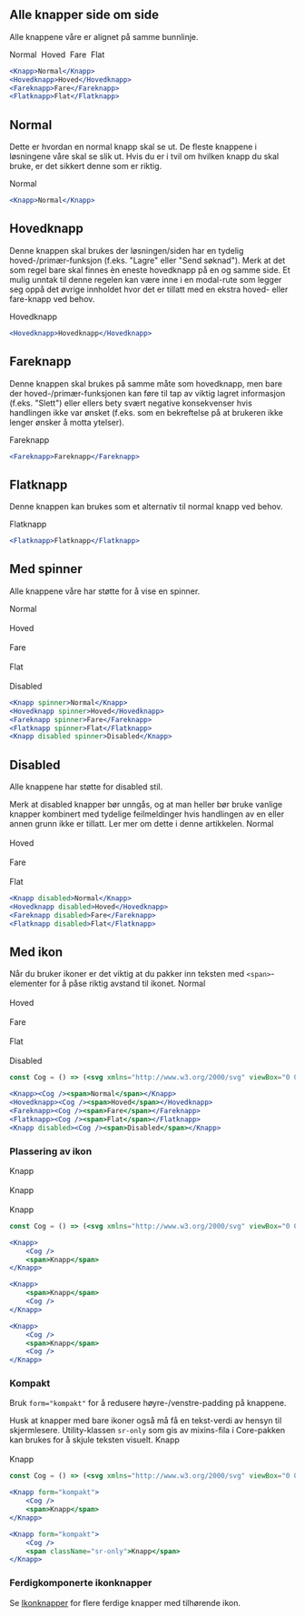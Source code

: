 
## Alle knapper side om side

Alle knappene våre er alignet på samme bunnlinje.

<Example>
    <Knapp>Normal</Knapp>&nbsp;
    <Hovedknapp>Hoved</Hovedknapp>&nbsp;
    <Fareknapp>Fare</Fareknapp>&nbsp;
    <Flatknapp>Flat</Flatknapp>
</Example>

```jsx
<Knapp>Normal</Knapp>
<Hovedknapp>Hoved</Hovedknapp>
<Fareknapp>Fare</Fareknapp>
<Flatknapp>Flat</Flatknapp>
```

## Normal

Dette er hvordan en normal knapp skal se ut. De fleste knappene i løsningene våre skal se 
slik ut. Hvis du er i tvil om hvilken knapp du skal bruke, er det sikkert denne som er 
riktig.

<Example>
    <Knapp>Normal</Knapp>
</Example>

```jsx
<Knapp>Normal</Knapp>
```

## Hovedknapp

Denne knappen skal brukes der løsningen/siden har en tydelig hoved-/primær-funksjon (f.eks. 
"Lagre" eller "Send søknad"). Merk at det som regel bare skal finnes èn eneste hovedknapp 
på en og samme side. Et mulig unntak til denne regelen kan være inne i en modal-rute som 
legger seg oppå det øvrige innholdet hvor det er tillatt med en ekstra hoved- eller 
fare-knapp ved behov.

<Example>
    <Hovedknapp>Hovedknapp</Hovedknapp>
</Example>

```jsx
<Hovedknapp>Hovedknapp</Hovedknapp>
```

## Fareknapp

Denne knappen skal brukes på samme måte som hovedknapp, men bare der hoved-/primær-funksjonen
kan føre til tap av viktig lagret informasjon (f.eks. "Slett") eller ellers bety svært negative
konsekvenser hvis handlingen ikke var ønsket (f.eks. som en bekreftelse på at brukeren ikke lenger
ønsker å motta ytelser).

<Example>
    <Fareknapp>Fareknapp</Fareknapp>
</Example>

```jsx
<Fareknapp>Fareknapp</Fareknapp>
```

## Flatknapp

Denne knappen kan brukes som et alternativ til normal knapp ved behov.

<Example>
    <Flatknapp>Flatknapp</Flatknapp>
</Example>

```jsx
<Flatknapp>Flatknapp</Flatknapp>
```

## Med spinner

Alle knappene våre har støtte for å vise en spinner.

<Example>
    <Knapp spinner>Normal</Knapp><br/><br/>
    <Hovedknapp spinner>Hoved</Hovedknapp><br/><br/>
    <Fareknapp spinner>Fare</Fareknapp><br/><br/>
    <Flatknapp spinner>Flat</Flatknapp><br/><br/>
    <Knapp disabled spinner>Disabled</Knapp>
</Example>

```jsx
<Knapp spinner>Normal</Knapp>
<Hovedknapp spinner>Hoved</Hovedknapp>
<Fareknapp spinner>Fare</Fareknapp>
<Flatknapp spinner>Flat</Flatknapp>
<Knapp disabled spinner>Disabled</Knapp>
```

## Disabled

Alle knappene har støtte for disabled stil.

<Alertstripe type="info">
    Merk at disabled knapper bør unngås, og at man heller bør bruke vanlige knapper
    kombinert med tydelige feilmeldinger hvis handlingen av en eller annen grunn ikke er
    tillatt. Ler mer om dette i <Lenke href="https://axesslab.com/disabled-buttons-suck/">denne artikkelen</Lenke>.
</Alertstripe>

<Example>
    <Knapp disabled>Normal</Knapp><br/><br/>
    <Hovedknapp disabled>Hoved</Hovedknapp><br/><br/>
    <Fareknapp disabled>Fare</Fareknapp><br/><br/>
    <Flatknapp disabled>Flat</Flatknapp>
</Example>

```jsx
<Knapp disabled>Normal</Knapp>
<Hovedknapp disabled>Hoved</Hovedknapp>
<Fareknapp disabled>Fare</Fareknapp>
<Flatknapp disabled>Flat</Flatknapp>
```

## Med ikon

<Alertstripe type="info">
    Når du bruker ikoner er det viktig at du pakker inn teksten med <code className="inline">&lt;span&gt;</code>-elementer for å påse riktig avstand til ikonet.
</Alertstripe>

<Example>
    <Knapp><Cog /><span>Normal</span></Knapp><br/><br/>
    <Hovedknapp><Cog /><span>Hoved</span></Hovedknapp><br/><br/>
    <Fareknapp><Cog /><span>Fare</span></Fareknapp><br/><br/>
    <Flatknapp><Cog /><span>Flat</span></Flatknapp><br/><br/>
    <Knapp disabled><Cog /><span>Disabled</span></Knapp>
</Example>

```jsx
const Cog = () => (<svg xmlns="http://www.w3.org/2000/svg" viewBox="0 0 24 24"><path d="M23.5 10h-2.854c-.2-.79-.454-1.667-.778-2.332L21.9 5.636a.498.498 0 0 0 0-.708l-2.83-2.826a.499.499 0 0 0-.707 0l-2.032 2.031c-.665-.324-1.542-.578-2.331-.777V.5a.5.5 0 0 0-.5-.5h-3a.5.5 0 0 0-.5.5v2.856c-.789.199-1.666.453-2.331.777L5.637 2.102a.499.499 0 0 0-.707 0L2.101 4.929a.5.5 0 0 0 0 .707l2.033 2.033c-.323.662-.578 1.54-.779 2.331H.5a.5.5 0 0 0-.5.5v3a.5.5 0 0 0 .5.5h2.855c.2.791.455 1.668.778 2.331L2.1 18.364a.5.5 0 0 0 0 .708L4.93 21.9c.188.188.52.188.707 0l2.032-2.032c.663.322 1.54.577 2.331.778V23.5a.5.5 0 0 0 .5.5h3a.5.5 0 0 0 .5-.5v-2.854c.791-.201 1.668-.456 2.331-.778l2.034 2.032a.5.5 0 0 0 .707 0l2.827-2.828a.499.499 0 0 0 0-.707l-2.032-2.033c.323-.663.578-1.54.778-2.331H23.5a.5.5 0 0 0 .5-.5v-3a.5.5 0 0 0-.5-.501zM12 16c-2.205 0-4-1.795-4-4s1.795-4 4-4c2.206 0 4 1.795 4 4s-1.794 4-4 4z"/></svg>);

<Knapp><Cog /><span>Normal</span></Knapp>
<Hovedknapp><Cog /><span>Hoved</span></Hovedknapp>
<Fareknapp><Cog /><span>Fare</span></Fareknapp>
<Flatknapp><Cog /><span>Flat</span></Flatknapp>
<Knapp disabled><Cog /><span>Disabled</span></Knapp>
```

### Plassering av ikon

<Example>
    <Knapp><Cog /><span>Knapp</span></Knapp><br/><br/>
    <Knapp><span>Knapp</span><Cog /></Knapp><br/><br/>
    <Knapp><Cog /><span>Knapp</span><Cog /></Knapp>
</Example>

```jsx
const Cog = () => (<svg xmlns="http://www.w3.org/2000/svg" viewBox="0 0 24 24"><path d="M23.5 10h-2.854c-.2-.79-.454-1.667-.778-2.332L21.9 5.636a.498.498 0 0 0 0-.708l-2.83-2.826a.499.499 0 0 0-.707 0l-2.032 2.031c-.665-.324-1.542-.578-2.331-.777V.5a.5.5 0 0 0-.5-.5h-3a.5.5 0 0 0-.5.5v2.856c-.789.199-1.666.453-2.331.777L5.637 2.102a.499.499 0 0 0-.707 0L2.101 4.929a.5.5 0 0 0 0 .707l2.033 2.033c-.323.662-.578 1.54-.779 2.331H.5a.5.5 0 0 0-.5.5v3a.5.5 0 0 0 .5.5h2.855c.2.791.455 1.668.778 2.331L2.1 18.364a.5.5 0 0 0 0 .708L4.93 21.9c.188.188.52.188.707 0l2.032-2.032c.663.322 1.54.577 2.331.778V23.5a.5.5 0 0 0 .5.5h3a.5.5 0 0 0 .5-.5v-2.854c.791-.201 1.668-.456 2.331-.778l2.034 2.032a.5.5 0 0 0 .707 0l2.827-2.828a.499.499 0 0 0 0-.707l-2.032-2.033c.323-.663.578-1.54.778-2.331H23.5a.5.5 0 0 0 .5-.5v-3a.5.5 0 0 0-.5-.501zM12 16c-2.205 0-4-1.795-4-4s1.795-4 4-4c2.206 0 4 1.795 4 4s-1.794 4-4 4z"/></svg>);

<Knapp>
    <Cog />
    <span>Knapp</span>
</Knapp>

<Knapp>
    <span>Knapp</span>
    <Cog />
</Knapp>

<Knapp>
    <Cog />
    <span>Knapp</span>
    <Cog />
</Knapp>
```

### Kompakt

Bruk `form="kompakt"` for å redusere høyre-/venstre-padding på knappene.

<Alertstripe type="advarsel">
    Husk at knapper med bare ikoner også må få en tekst-verdi av hensyn til skjermlesere. Utility-klassen <code className="inline">sr-only</code> som gis av <Lenke href="https://github.com/navikt/nav-frontend-moduler/blob/master/packages/node_modules/nav-frontend-core/less/_mixins.less">mixins-fila i Core-pakken</Lenke> kan brukes for å skjule teksten visuelt.
</Alertstripe>

<Example>
    <Knapp form="kompakt"><Cog /><span>Knapp</span></Knapp><br/><br/>
    <Knapp form="kompakt"><Cog /><span className="sr-only">Knapp</span></Knapp>
</Example>

```jsx
const Cog = () => (<svg xmlns="http://www.w3.org/2000/svg" viewBox="0 0 24 24"><path d="M23.5 10h-2.854c-.2-.79-.454-1.667-.778-2.332L21.9 5.636a.498.498 0 0 0 0-.708l-2.83-2.826a.499.499 0 0 0-.707 0l-2.032 2.031c-.665-.324-1.542-.578-2.331-.777V.5a.5.5 0 0 0-.5-.5h-3a.5.5 0 0 0-.5.5v2.856c-.789.199-1.666.453-2.331.777L5.637 2.102a.499.499 0 0 0-.707 0L2.101 4.929a.5.5 0 0 0 0 .707l2.033 2.033c-.323.662-.578 1.54-.779 2.331H.5a.5.5 0 0 0-.5.5v3a.5.5 0 0 0 .5.5h2.855c.2.791.455 1.668.778 2.331L2.1 18.364a.5.5 0 0 0 0 .708L4.93 21.9c.188.188.52.188.707 0l2.032-2.032c.663.322 1.54.577 2.331.778V23.5a.5.5 0 0 0 .5.5h3a.5.5 0 0 0 .5-.5v-2.854c.791-.201 1.668-.456 2.331-.778l2.034 2.032a.5.5 0 0 0 .707 0l2.827-2.828a.499.499 0 0 0 0-.707l-2.032-2.033c.323-.663.578-1.54.778-2.331H23.5a.5.5 0 0 0 .5-.5v-3a.5.5 0 0 0-.5-.501zM12 16c-2.205 0-4-1.795-4-4s1.795-4 4-4c2.206 0 4 1.795 4 4s-1.794 4-4 4z"/></svg>);

<Knapp form="kompakt">
    <Cog />
    <span>Knapp</span>
</Knapp>

<Knapp form="kompakt">
    <Cog />
    <span className="sr-only">Knapp</span>
</Knapp>
```

### Ferdigkomponerte ikonknapper

Se [Ikonknapper](/components/ikonknapper) for flere ferdige knapper med tilhørende ikon.